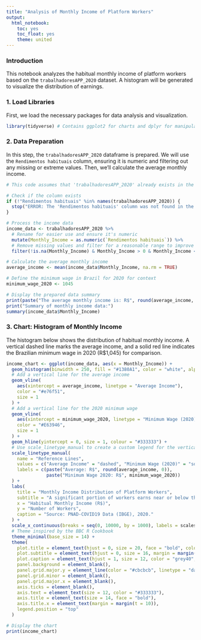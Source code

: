 ```yaml
---
title: "Analysis of Monthly Income of Platform Workers"
output:
  html_notebook:
    toc: yes
    toc_float: yes
    theme: united
---
```


### Introduction

This notebook analyzes the habitual monthly income of platform workers based on the `trabalhadoresAPP_2020` dataset. A histogram will be generated to visualize the distribution of earnings.

### 1. Load Libraries

First, we load the necessary packages for data analysis and visualization.

```r
library(tidyverse) # Contains ggplot2 for charts and dplyr for manipulation
```

### 2. Data Preparation

In this step, the `trabalhadoresAPP_2020` dataframe is prepared. We will use the `Rendimentos habituais` column, ensuring it is numeric and filtering out any missing or extreme values. Then, we'll calculate the average monthly income.

```r
# This code assumes that 'trabalhadoresAPP_2020' already exists in the environment.

# Check if the column exists
if (!"Rendimentos habituais" %in% names(trabalhadoresAPP_2020)) {
  stop("ERROR: The 'Rendimentos habituais' column was not found in the dataframe.")
}

# Process the income data
income_data <- trabalhadoresAPP_2020 %>%
  # Rename for easier use and ensure it's numeric
  mutate(Monthly_Income = as.numeric(`Rendimentos habituais`)) %>%
  # Remove missing values and filter for a reasonable range to improve visualization
  filter(!is.na(Monthly_Income) & Monthly_Income > 0 & Monthly_Income <= 10000)

# Calculate the average monthly income
average_income <- mean(income_data$Monthly_Income, na.rm = TRUE)

# Define the minimum wage in Brazil for 2020 for context
minimum_wage_2020 <- 1045

# Display the prepared data summary
print(paste("The average monthly income is: R$", round(average_income, 2)))
print("Summary of monthly income data:")
summary(income_data$Monthly_Income)
```

### 3. Chart: Histogram of Monthly Income

The histogram below shows the distribution of habitual monthly income. A vertical dashed line marks the average income, and a solid red line indicates the Brazilian minimum wage in 2020 (R$1,045) for comparison.

```r
income_chart <- ggplot(income_data, aes(x = Monthly_Income)) +
  geom_histogram(binwidth = 250, fill = "#1380A1", color = "white", alpha = 0.9) +
  # Add a vertical line for the average income
  geom_vline(
    aes(xintercept = average_income, linetype = "Average Income"),
    color = "#e76f51",
    size = 1
  ) +
  # Add a vertical line for the 2020 minimum wage
  geom_vline(
    aes(xintercept = minimum_wage_2020, linetype = "Minimum Wage (2020)"),
    color = "#E63946",
    size = 1
  ) +
  geom_hline(yintercept = 0, size = 1, colour = "#333333") +
  # Use scale_linetype_manual to create a custom legend for the vertical lines
  scale_linetype_manual(
    name = "Reference Lines",
    values = c("Average Income" = "dashed", "Minimum Wage (2020)" = "solid"),
    labels = c(paste("Average: R$", round(average_income, 0)), 
               paste("Minimum Wage 2020: R$", minimum_wage_2020))
  ) +
  labs(
    title = "Monthly Income Distribution of Platform Workers",
    subtitle = "A significant portion of workers earns near or below the 2020 minimum wage.",
    x = "Habitual Monthly Income (R$)",
    y = "Number of Workers",
    caption = "Source: PNAD-COVID19 Data (IBGE), 2020."
  ) +
  scale_x_continuous(breaks = seq(0, 10000, by = 1000), labels = scales::dollar_format(prefix = "R$")) +
  # Theme inspired by the BBC R Cookbook
  theme_minimal(base_size = 14) +
  theme(
    plot.title = element_text(hjust = 0, size = 20, face = "bold", color = "#222222"),
    plot.subtitle = element_text(hjust = 0, size = 16, margin = margin(t = 5, b = 20), color = "grey40"),
    plot.caption = element_text(hjust = 1, size = 12, color = "grey40", face = "italic"),
    panel.background = element_blank(),
    panel.grid.major.y = element_line(color = "#cbcbcb", linetype = "dashed"),
    panel.grid.minor = element_blank(),
    panel.grid.major.x = element_blank(),
    axis.ticks = element_blank(),
    axis.text = element_text(size = 12, color = "#333333"),
    axis.title = element_text(size = 14, face = "bold"),
    axis.title.x = element_text(margin = margin(t = 10)),
    legend.position = "top"
  )

# Display the chart
print(income_chart)
```